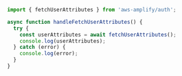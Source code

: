 ```javascript
import { fetchUserAttributes } from 'aws-amplify/auth';

async function handleFetchUserAttributes() {
  try {
    const userAttributes = await fetchUserAttributes();
    console.log(userAttributes);
  } catch (error) {
    console.log(error);
  }
}
```
